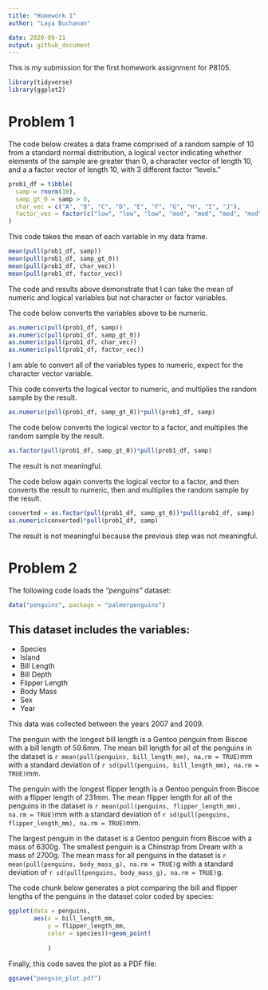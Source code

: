 ```yaml
---
title: "Homework 1"
author: "Laya Buchanan"

date: 2020-09-11
output: github_document
---
```


This is my submission for the first homework assignment for P8105. 

```r

library(tidyverse)
library(ggplot2)
```

# Problem 1

The code below creates a data frame comprised of a random sample of 10 from a standard normal distribution, a logical vector indicating whether elements of the sample are greater than 0, a character vector of length 10, and a a factor vector of length 10, with 3 different factor “levels.”
```r
prob1_df = tibble(
  samp = rnorm(10),
  samp_gt_0 = samp > 0,
  char_vec = c("A", "B", "C", "D", "E", "F", "G", "H", "I", "J"),
  factor_vec = factor(c("low", "low", "low", "mod", "mod", "mod", "mod", "high", "high", "high"))
)
```




This code takes the mean of each variable in my data frame.

```r
mean(pull(prob1_df, samp))
mean(pull(prob1_df, samp_gt_0)) 
mean(pull(prob1_df, char_vec))
mean(pull(prob1_df, factor_vec))
```

The code and results above demonstrate that I can take the mean of numeric and logical variables but not character or factor variables.




The code below converts the variables above to be numeric.
```r

as.numeric(pull(prob1_df, samp))
as.numeric(pull(prob1_df, samp_gt_0)) 
as.numeric(pull(prob1_df, char_vec))
as.numeric(pull(prob1_df, factor_vec))
```
I am able to convert all of the variables types to numeric, expect for the character vector variable.

This code converts the logical vector to numeric, and multiplies the random sample by the result.

```r
as.numeric(pull(prob1_df, samp_gt_0))*pull(prob1_df, samp) 
```



The code below converts the logical vector to a factor, and multiplies the random sample by the result.
```r
as.factor(pull(prob1_df, samp_gt_0))*pull(prob1_df, samp) 
```
The result is not meaningful.



The code below again converts the logical vector to a factor, and then converts the result to numeric, then and multiplies the random sample by the result.
```r
converted = as.factor(pull(prob1_df, samp_gt_0))*pull(prob1_df, samp) 
as.numeric(converted)*pull(prob1_df, samp)
```
The result is not meaningful because the previous step was not meaningful.


# Problem 2

The following code loads the _"penguins"_ dataset:

```r
data("penguins", package = "palmerpenguins")

```

This dataset includes the variables:
--------
*   Species
*   Island
*   Bill Length
*   Bill Depth
*   Flipper Length
*   Body Mass
*   Sex
*   Year

This data was collected between the years 2007 and 2009.


The penguin with the longest bill length is a Gentoo penguin from Biscoe with a bill length of 59.6mm.
The mean bill length for all of the penguins in the dataset is `r mean(pull(penguins, bill_length_mm), na.rm = TRUE)`mm with a standard deviation of `r sd(pull(penguins, bill_length_mm), na.rm = TRUE)`mm. 
 
The penguin with the longest flipper length is a Gentoo penguin from Biscoe with a flipper length of 231mm. The mean flipper length for all of the penguins in the dataset is `r mean(pull(penguins, flipper_length_mm), na.rm = TRUE)`mm with a standard deviation of `r sd(pull(penguins, flipper_length_mm), na.rm = TRUE)`mm.
 

The largest penguin in the dataset is a Gentoo penguin from Biscoe with a mass of 6300g. The smallest penguin is a Chinstrap from Dream with a mass of 2700g. The mean mass for all penguins in the dataset is `r mean(pull(penguins, body_mass_g), na.rm = TRUE)`g with a standard deviation of `r sd(pull(penguins, body_mass_g), na.rm = TRUE)`g.


The code chunk below generates a plot comparing the bill and flipper lengths of the penguins in the dataset color coded by species:


```r
ggplot(data = penguins,
       aes(x = bill_length_mm, 
           y = flipper_length_mm, 
           color = species))+geom_point(
             
           )
```

Finally, this code saves the plot as a PDF file:

```r

ggsave("penguin_plot.pdf")

```
